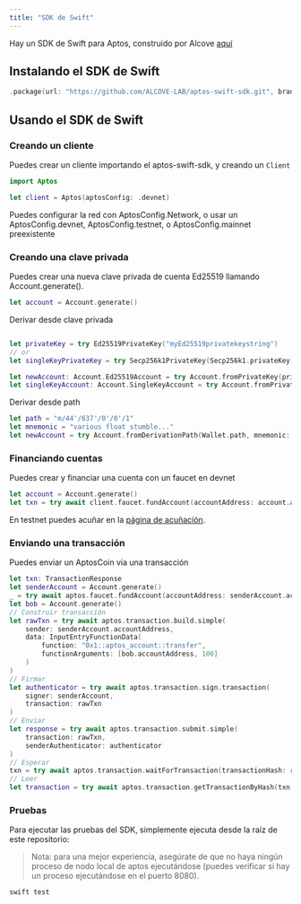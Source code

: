 ```yaml
---
title: "SDK de Swift"
---
```


Hay un SDK de Swift para Aptos, construido por Alcove [aquí](https://github.com/ALCOVE-LAB/aptos-swift-sdk)

## Instalando el SDK de Swift

```swift
.package(url: "https://github.com/ALCOVE-LAB/aptos-swift-sdk.git", branch: "main")
```

## Usando el SDK de Swift

### Creando un cliente

Puedes crear un cliente importando el aptos-swift-sdk, y creando un `Client`

```swift
import Aptos

let client = Aptos(aptosConfig: .devnet)

```

Puedes configurar la red con AptosConfig.Network, o usar un AptosConfig.devnet, AptosConfig.testnet, o AptosConfig.mainnet preexistente

### Creando una clave privada

Puedes crear una nueva clave privada de cuenta Ed25519 llamando Account.generate().

```swift
let account = Account.generate()
```

Derivar desde clave privada

```swift

let privateKey = try Ed25519PrivateKey("myEd25519privatekeystring")
// or
let singleKeyPrivateKey = try Secp256k1PrivateKey(Secp256k1.privateKey)

let newAccount: Account.Ed25519Account = try Account.fromPrivateKey(privateKey)
let singleKeyAccount: Account.SingleKeyAccount = try Account.fromPrivateKey(singleKeyPrivateKey)
```

Derivar desde path

```swift
let path = "m/44'/637'/0'/0'/1"
let mnemonic = "various float stumble..."
let newAccount = try Account.fromDerivationPath(Wallet.path, mnemonic: Wallet.mnemonic)
```

### Financiando cuentas

Puedes crear y financiar una cuenta con un faucet en devnet

```swift
let account = Account.generate()
let txn = try await client.faucet.fundAccount(accountAddress: account.accountAddress, amount: 100_000_000)
```

En testnet puedes acuñar en la [página de acuñación](/network/faucet).

### Enviando una transacción

Puedes enviar un AptosCoin via una transacción

```swift
let txn: TransactionResponse
let senderAccount = Account.generate()
_ = try await aptos.faucet.fundAccount(accountAddress: senderAccount.accountAddress, amount: 100_000_000)
let bob = Account.generate()
// Construir transacción
let rawTxn = try await aptos.transaction.build.simple(
    sender: senderAccount.accountAddress,
    data: InputEntryFunctionData(
        function: "0x1::aptos_account::transfer",
        functionArguments: [bob.accountAddress, 100]
    )
)
// Firmar
let authenticator = try await aptos.transaction.sign.transaction(
    signer: senderAccount,
    transaction: rawTxn
)
// Enviar
let response = try await aptos.transaction.submit.simple(
    transaction: rawTxn,
    senderAuthenticator: authenticator
)
// Esperar
txn = try await aptos.transaction.waitForTransaction(transactionHash: response.hash)
// Leer
let transaction = try await aptos.transaction.getTransactionByHash(txn.hash)

```

### Pruebas

Para ejecutar las pruebas del SDK, simplemente ejecuta desde la raíz de este repositorio:

> Nota: para una mejor experiencia, asegúrate de que no haya ningún proceso de nodo local de aptos ejecutándose (puedes verificar si hay un proceso ejecutándose en el puerto 8080).

```swift
swift test
```
